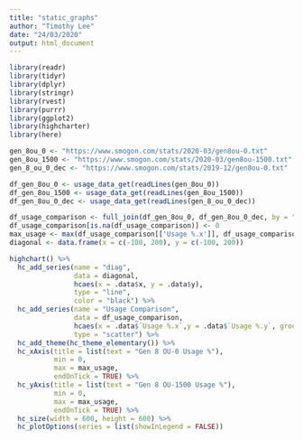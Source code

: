```yaml
---
title: "static_graphs"
author: "Timothy Lee"
date: "24/03/2020"
output: html_document
---
```


```r
library(readr)
library(tidyr)
library(dplyr)
library(stringr)
library(rvest)
library(purrr)
library(ggplot2)
library(highcharter)
library(here)
```

```r
gen_8ou_0 <- "https://www.smogon.com/stats/2020-03/gen8ou-0.txt"
gen_8ou_1500 <- "https://www.smogon.com/stats/2020-03/gen8ou-1500.txt"
gen_8_ou_0_dec <- "https://www.smogon.com/stats/2019-12/gen8ou-0.txt"
```

```r
df_gen_8ou_0 <- usage_data_get(readLines(gen_8ou_0))
df_gen_8ou_1500 <- usage_data_get(readLines(gen_8ou_1500))
df_gen_8ou_0_dec <- usage_data_get(readLines(gen_8_ou_0_dec))
```

```r
df_usage_comparison <- full_join(df_gen_8ou_0, df_gen_8ou_0_dec, by = "Pokemon")
df_usage_comparison[is.na(df_usage_comparison)] <- 0
max_usage <- max(df_usage_comparison[['Usage %.x']], df_usage_comparison[['Usage %.y']])
diagonal <- data.frame(x = c(-100, 200), y = c(-100, 200))
```

```r
highchart() %>%
  hc_add_series(name = "diag",
                data = diagonal,
                hcaes(x = .data$x, y = .data$y),
                type = "line",
                color = "black") %>%
  hc_add_series(name = "Usage Comparison",
                data = df_usage_comparison,
                hcaes(x = .data$`Usage %.x`,y = .data$`Usage %.y`, group = .data$Pokemon),
                type = "scatter") %>% 
  hc_add_theme(hc_theme_elementary()) %>%
  hc_xAxis(title = list(text = "Gen 8 OU-0 Usage %"),
           min = 0,
           max = max_usage,
           endOnTick = TRUE) %>%
  hc_yAxis(title = list(text = "Gen 8 OU-1500 Usage %"),
           min = 0,
           max = max_usage,
           endOnTick = TRUE) %>%
  hc_size(width = 600, height = 600) %>% 
  hc_plotOptions(series = list(showInLegend = FALSE))
```


